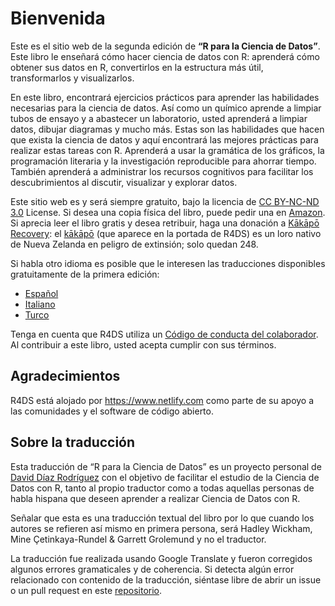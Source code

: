 # Bienvenida {.unnumbered}

Este es el sitio web de la segunda edición de **"R para la Ciencia de Datos"**.
Este libro le enseñará cómo hacer ciencia de datos con R: aprenderá cómo obtener sus datos en R, convertirlos en la estructura más útil, transformarlos y visualizarlos.

En este libro, encontrará ejercicios prácticos para aprender las habilidades necesarias para la ciencia de datos.
Así como un químico aprende a limpiar tubos de ensayo y a abastecer un laboratorio, usted aprenderá a limpiar datos, dibujar diagramas y mucho más.
Estas son las habilidades que hacen que exista la ciencia de datos y aquí encontrará las mejores prácticas para realizar estas tareas con R.
Aprenderá a usar la gramática de los gráficos, la programación literaria y la investigación reproducible para ahorrar tiempo.
También aprenderá a administrar los recursos cognitivos para facilitar los descubrimientos al discutir, visualizar y explorar datos.

Este sitio web es y será siempre gratuito, bajo la licencia de [CC BY-NC-ND 3.0](https://creativecommons.org/licenses/by-nc-nd/3.0/us/) License.
Si desea una copia física del libro, puede pedir una en [Amazon](https://www.amazon.com/dp/1492097403?&tag=hadlwick-20).
Si aprecia leer el libro gratis y desea retribuir, haga una donación a [Kākāpō Recovery](https://www.doc.govt.nz/kakapo-donate): el [kākāpō](https://www.youtube.com/watch?v=9T1vfsHYiKY) (que aparece en la portada de R4DS) es un loro nativo de Nueva Zelanda en peligro de extinsión; solo quedan 248.

Si habla otro idioma es posible que le interesen las traducciones disponibles gratuitamente de la primera edición:

-   [Español](http://es.r4ds.hadley.nz)
-   [Italiano](https://it.r4ds.hadley.nz)
-   [Turco](https://tr.r4ds.hadley.nz)

Tenga en cuenta que R4DS utiliza un [Código de conducta del colaborador](https://contributor-covenant.org/version/2/0/CODE_OF_CONDUCT.html).
Al contribuir a este libro, usted acepta cumplir con sus términos.

## Agradecimientos {.unnumbered}

R4DS está alojado por <https://www.netlify.com> como parte de su apoyo a las comunidades y el software de código abierto.

## Sobre la traducción

Esta traducción de "R para la Ciencia de Datos" es un proyecto personal de [David Díaz Rodríguez](https://github.com/davidrsch) con el objetivo de facilitar el estudio de la Ciencia de Datos con R, tanto al propio traductor como a todas aquellas personas de habla hispana que deseen aprender a realizar Ciencia de Datos con R.

Señalar que esta es una traducción textual del libro por lo que cuando los autores se refieren así mismo en primera persona, será Hadley Wickham, Mine Çetinkaya-Rundel & Garrett Grolemund y no el traductor.

La traducción fue realizada usando Google Translate y fueron corregidos algunos errores gramaticales y de coherencia.
Si detecta algún error relacionado con contenido de la traducción, siéntase libre de abrir un issue o un pull request en este [repositorio](https://github.com/davidrsch/r4dses).
